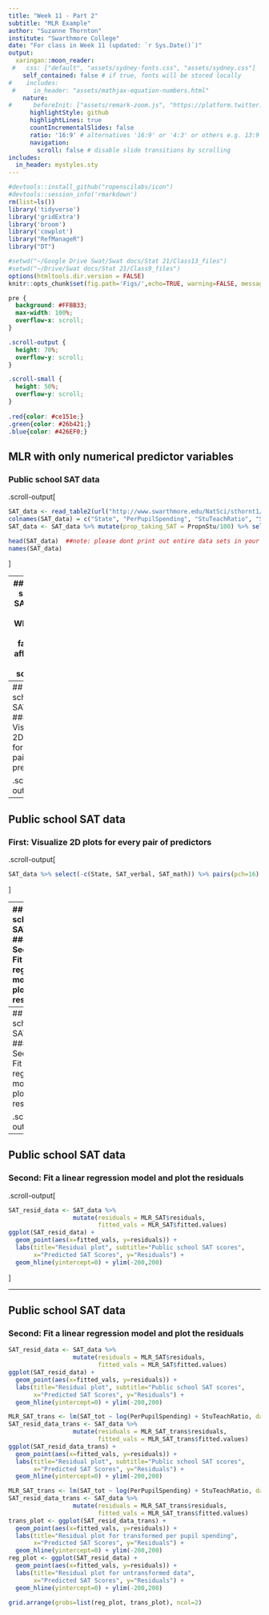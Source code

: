 ```yaml
---
title: "Week 11 - Part 2"
subtitle: "MLR Example"
author: "Suzanne Thornton"
institute: "Swarthmore College"
date: "For class in Week 11 (updated: `r Sys.Date()`)"
output:
  xaringan::moon_reader:
 #   css: ["default", "assets/sydney-fonts.css", "assets/sydney.css"]
    self_contained: false # if true, fonts will be stored locally
#    includes:
 #     in_header: "assets/mathjax-equation-numbers.html"
    nature:
#      beforeInit: ["assets/remark-zoom.js", "https://platform.twitter.com/widgets.js"]
      highlightStyle: github
      highlightLines: true
      countIncrementalSlides: false
      ratio: '16:9' # alternatives '16:9' or '4:3' or others e.g. 13:9
      navigation:
        scroll: false # disable slide transitions by scrolling
includes:
  in_header: mystyles.sty
---
```


```r
#devtools::install_github("ropenscilabs/icon")
#devtools::session_info('rmarkdown')
rm(list=ls())
library('tidyverse')
library('gridExtra')
library('broom')
library('cowplot')
library("RefManageR")
library("DT")

#setwd("~/Google Drive Swat/Swat docs/Stat 21/Class13_files")
#setwd("~/Drive/Swat docs/Stat 21/Class9_files")
options(htmltools.dir.version = FALSE)
knitr::opts_chunk$set(fig.path='Figs/',echo=TRUE, warning=FALSE, message=FALSE)
```

```css
pre {
  background: #FFBB33;
  max-width: 100%;
  overflow-x: scroll;
}

.scroll-output {
  height: 70%;
  overflow-y: scroll;
}

.scroll-small {
  height: 50%;
  overflow-y: scroll;
}
   
.red{color: #ce151e;}
.green{color: #26b421;}
.blue{color: #426EF0;}
```




## MLR with only numerical predictor variables 
### Public school SAT data

.scroll-output[
```r
SAT_data <- read_table2(url("http://www.swarthmore.edu/NatSci/sthornt1/DataFiles/public_school_sat.txt"), col_names=FALSE, cols(col_character(), col_double(), col_double(), col_double(), col_double(), col_double(), col_double(), col_double()))
colnames(SAT_data) = c("State", "PerPupilSpending", "StuTeachRatio", "Salary", "PropnStu", "SAT_verbal", "SAT_math", "SAT_tot")
SAT_data <- SAT_data %>% mutate(prop_taking_SAT = PropnStu/100) %>% select(-PropnStu)

head(SAT_data)  ##note: please dont print out entire data sets in your HW solutions!
names(SAT_data)
```
]

---
## Public school SAT data
### What are the factors affecting SAT scores? 

```r
ggplot(SAT_data) +
  geom_point(aes(x=PerPupilSpending, y=SAT_tot)) + 
  labs(title="Public school SAT scores", subtitle = "Predictor: Per Pupil Spending",
       x="Per Pupil Spending (in thousands of dollars)", y="Total SAT Score") +
  xlim(2.5,10) + ylim(800, 1200)
```

---
## Public school SAT data
### First: Visualize 2D plots for every pair of predictors 

.scroll-output[
```r
SAT_data %>% select(-State) %>% pairs(pch=16) 
```
]


---
## Public school SAT data
### First: Visualize 2D plots for every pair of predictors 

.scroll-output[
```r
SAT_data %>% select(-c(State, SAT_verbal, SAT_math)) %>% pairs(pch=16) 
```
]

---
## Public school SAT data
### Second: Fit a linear regression model and plot the residuals

.scroll-output[
```r
MLR_SAT <- lm(SAT_tot ~ PerPupilSpending + StuTeachRatio, data = SAT_data)
summary(MLR_SAT)
```
]

---
## Public school SAT data
### Second: Fit a linear regression model and plot the residuals

.scroll-output[
```r
library("scatterplot3d")
require("scatterplot3d")
plot3d <- scatterplot3d(SAT_data$PerPupilSpending, 
                        SAT_data$StuTeachRatio, 
                        SAT_data$SAT_tot,
                        angle=55, scale.y=0.7, pch=16, color ="red",
                        main ="3D Regression Plane",
                        xlab="Per Pupil Spending (in thousands)", 
                        ylab="Student-teacher Ratio", 
                        zlab="Total SAT Score")
plot3d$plane3d(MLR_SAT, lty.box = "solid")
#plot3d$points3d(residual_plot_data2$PerPupilSpending, 
#                residual_plot_data2$StuTeachRatio, 
#                residual_plot_data2$fitted_vals, col="blue", type="h", pch=16)
```
]

---
## Public school SAT data
### Second: Fit a linear regression model and plot the residuals

.scroll-output[
```r
SAT_resid_data <- SAT_data %>% 
                  mutate(residuals = MLR_SAT$residuals,
                         fitted_vals = MLR_SAT$fitted.values) 
ggplot(SAT_resid_data) +
  geom_point(aes(x=fitted_vals, y=residuals)) + 
  labs(title="Residual plot", subtitle="Public school SAT scores",
       x="Predicted SAT Scores", y="Residuals") + 
  geom_hline(yintercept=0) + ylim(-200,200)
```
]

---
## Public school SAT data
### Second: Fit a linear regression model and plot the residuals


```r
SAT_resid_data <- SAT_data %>% 
                  mutate(residuals = MLR_SAT$residuals,
                         fitted_vals = MLR_SAT$fitted.values) 
ggplot(SAT_resid_data) +
  geom_point(aes(x=fitted_vals, y=residuals)) + 
  labs(title="Residual plot", subtitle="Public school SAT scores",
       x="Predicted SAT Scores", y="Residuals") + 
  geom_hline(yintercept=0) + ylim(-200,200)
```




```r
MLR_SAT_trans <- lm(SAT_tot ~ log(PerPupilSpending) + StuTeachRatio, data = SAT_data)
SAT_resid_data_trans <- SAT_data %>% 
                  mutate(residuals = MLR_SAT_trans$residuals,
                         fitted_vals = MLR_SAT_trans$fitted.values) 
ggplot(SAT_resid_data_trans) +
  geom_point(aes(x=fitted_vals, y=residuals)) + 
  labs(title="Residual plot", subtitle="Public school SAT scores",
       x="Predicted SAT Scores", y="Residuals") + 
  geom_hline(yintercept=0) + ylim(-200,200)
```



```r
MLR_SAT_trans <- lm(SAT_tot ~ log(PerPupilSpending) + StuTeachRatio, data = SAT_data)
SAT_resid_data_trans <- SAT_data %>% 
                  mutate(residuals = MLR_SAT_trans$residuals,
                         fitted_vals = MLR_SAT_trans$fitted.values) 
trans_plot <- ggplot(SAT_resid_data_trans) +
  geom_point(aes(x=fitted_vals, y=residuals)) + 
  labs(title="Residual plot for transformed per pupil spending",
       x="Predicted SAT Scores", y="Residuals") + 
  geom_hline(yintercept=0) + ylim(-200,200)
reg_plot <- ggplot(SAT_resid_data) +
  geom_point(aes(x=fitted_vals, y=residuals)) + 
  labs(title="Residual plot for untransformed data",
       x="Predicted SAT Scores", y="Residuals") + 
  geom_hline(yintercept=0) + ylim(-200,200)

grid.arrange(grobs=list(reg_plot, trans_plot), ncol=2)
```

